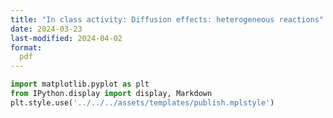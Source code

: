 ```yaml
---
title: "In class activity: Diffusion effects: heterogeneous reactions"
date: 2024-03-23
last-modified: 2024-04-02
format:
  pdf
---
```


```python
import matplotlib.pyplot as plt
from IPython.display import display, Markdown
plt.style.use('../../../assets/templates/publish.mplstyle')
```


